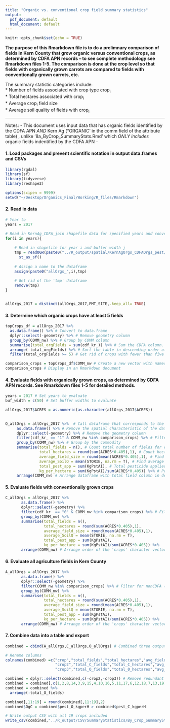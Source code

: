 ```yaml
---
title: "Organic vs. conventional crop field summary statistics"
output:
  pdf_document: default
  html_document: default
---
```


```r
knitr::opts_chunk$set(echo = TRUE)
```

**The purpose of this Rmarkdown file is to do a prelimnary comparison of fields in Kern County that grow organic versus conventional crops, as determined by CDFA APN records -- to see complete methodology see Rmarkdown files 1-5. The comparison is done at the crop level so that fields with organically grown carrots are compared to fields with conventionally grown carrots, etc.**

The summary statistic categories include:      
* Number of fields associated with crop type crop~i~     
* Total hectares associated with crop~i~     
* Average crop~i~ field size     
* Average soil quality of fields with crop~i~ 

***

Notes:
- This document uses input data that has organic fields identified by the CDFA APN *AND* Kern Ag ("ORGANIC' in the comm field of the attribute table) , unlike '8a_ByCrop_SummaryStats.Rmd' which *ONLY includes* organic fields indentified by the CDFA APN
- 

#### 1. Load packages and prevent scientific notation in output data.frames and CSVs
```r

library(rgdal)
library(sf)
library(tidyverse)
library(reshape2)

options(scipen = 9999)
setwd("~/Desktop/Organics_Final/Working/R_files/Rmarkdown")

```

#### 2. Read in data
```r
# Year to 
years = 2017

# Read in KernAg_CDFA_join shapefile data for specified years and convert to spatial data.frame 
for(i in years){
    
    # Read in shapefile for year i and buffer width j
    tmp = readOGR(paste0("../R_output/spatial/KernAgOrgs_CDFAOrgs_pest/",i,"/kernAgOrgs_CDFAOrgs_pesticide.shp")) %>% 
      st_as_sf()
 
    # Assign a name to the dataframe
    assign(paste0("allOrgs_",i),tmp)
    
    # Get rid of the 'tmp' dataframe
    remove(tmp)
}


allOrgs_2017 = distinct(allOrgs_2017,PMT_SITE,.keep_all= TRUE)
```

#### 3. Determine which organic crops have at least 5 fields
```r
topCrops_df = allOrgs_2017 %>% 
  as.data.frame() %>% # Convert to data.frame
  dplyr::select(-geometry) %>% # Remove geometry column
  group_by(COMM_nw) %>% # Group by COMM column
  summarise(total_orgFields = sum(cdf_kr_)) %>% # Sum the CDFA column. This tells us how much organic fields of each crop type there are
  arrange(-total_orgFields) %>% # Sort the table in descending order of number of fields per crop type
  filter(total_orgFields >= 5) # Get rid of crops with fewer than five fields

comparison_crops = topCrops_df$COMM_nw # Create a new vector with names of crops with at least five fields
comparison_crops # Display in an Rmarkdown document
```

#### 4. Evaluate fields with organically grown crops, as determined by CDFA APN records. See Rmarkdown files 1-5 for detailed methods.
```r

years = 2017 # Set years to evaluate
buf_width = c(50) # Set buffer widths to evaluate

allOrgs_2017$ACRES = as.numeric(as.character(allOrgs_2017$ACRES))

    
O_allOrgs = allOrgs_2017 %>%  # Call dataframe that corresponds to the correct buffer width and year
     as.data.frame() %>% # Remove the spatial characteristic of the dataframe
     dplyr::select(-geometry) %>% # Remove the geometry column
     filter(cdf_kr_ == "1" & COMM_nw %in% comparison_crops) %>% # Filter for CDFA Organic fields
     group_by(COMM_nw) %>% # Group by the commodity
     summarise(total_fields = n(), # Count total number of fields for each commodity
               total_hectares = round(sum(ACRES*0.405),1), # Count hectares for each commodity
               average_field_size = round(mean(ACRES*0.405),1), # Find average field size for each commodity
               average_SoilQ = mean(STORIE, na.rm = T), # Find average soil quality for each commodity
               total_pest_app = sum(KgPstAI), # Total pesticide applied for this crop
               kg_per_hectare = sum(KgPstAI)/sum(ACRES*0.405)) %>% # Pesticide per hectare
     arrange(COMM_nw) # Arrange dataframe with total field column in descending order


```

#### 5. Evaluate fields with conventionally grown crops
```r
    
C_allOrgs = allOrgs_2017 %>% 
       as.data.frame() %>% 
       dplyr::select(-geometry) %>% 
       filter(cdf_kr_ == "0" & COMM_nw %in% comparison_crops) %>% # Filter for nonCDFA (conventional) fields and the five most common oganic crops 
       group_by(COMM_nw) %>% 
       summarise(total_fields = n(),
                 total_hectares = round(sum(ACRES*0.405),1),
                 average_field_size = round(mean(ACRES*0.405),1),
                 average_SoilQ = mean(STORIE, na.rm = T),
                 total_pest_app = sum(KgPstAI),
                 kg_per_hectare = sum(KgPstAI)/sum(ACRES*0.405)) %>% 
       arrange(COMM_nw) # Arrange order of the 'crops' character vector

```

#### 6. Evaluate all agriculture fields in Kern County

```r

A_allOrgs = allOrgs_2017 %>% 
       as.data.frame() %>% 
       dplyr::select(-geometry) %>% 
       filter(COMM_nw %in% comparison_crops) %>% # Filter for nonCDFA (conventional) fields and the five most common oganic crops 
       group_by(COMM_nw) %>% 
       summarise(total_fields = n(),
                 total_hectares = round(sum(ACRES*0.405),1),
                 average_field_size = round(mean(ACRES*0.405),1),
                 average_SoilQ = mean(STORIE, na.rm = T),
                 total_pest_app = sum(KgPstAI),
                 kg_per_hectare = sum(KgPstAI)/sum(ACRES*0.405)) %>% 
       arrange(COMM_nw) # Arrange order of the 'crops' character vector

```

#### 7. Combine data into a table and export

```r

combined = cbind(A_allOrgs,C_allOrgs,O_allOrgs) # Combined three outputs

# Rename columns
colnames(combined) =c("crop","total_fields","total_hectares","avg_field_H","avg_soilQ","total_pest_use","pest_kgperH",   
                      "crop2","total_C_fields","total_C_hectares","avg_C_field_ar","avg_C_soilQ","total_C_pest_use","pest_C_kgperH",
                      "crop3","total_O_fields","total_0_hectares","avg_O_field_ar","avg_O_soilQ","total_O_pest_use","pest_O_kgperH")

combined = dplyr::select(combined,c(-crop2,-crop3)) # Remove redundant crop columns
combined = combined[,c(1,2,8,14,3,9,15,4,10,16,5,11,17,6,12,18,7,13,19)] # Reorder columns to have summary statistics grouped
combined = combined %>% 
  arrange(-total_O_fields)

combined[,11:19] = round(combined[,11:19],2)
combined$OgC = combined$pest_O_kgperH > combined$pest_C_kgperH

# Write output CSV with all 19 crops included
write_csv(combined,"../R_output/CSV/SummaryStatistics/By_Crop_SummaryStatistics_CDFA_KernAg.CSV") 
```

